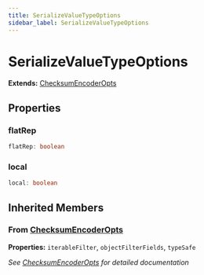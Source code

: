 ```yaml
---
title: SerializeValueTypeOptions
sidebar_label: SerializeValueTypeOptions
---
```


# SerializeValueTypeOptions

**Extends:** [ChecksumEncoderOpts](/api/interfaces/checksumencoderopts)

## Properties

### flatRep

```typescript
flatRep: boolean
```

### local

```typescript
local: boolean
```

## Inherited Members

### From [ChecksumEncoderOpts](/api/interfaces/checksumencoderopts)

**Properties:** `iterableFilter`, `objectFilterFields`, `typeSafe`

*See [ChecksumEncoderOpts](/api/interfaces/checksumencoderopts) for detailed documentation*

